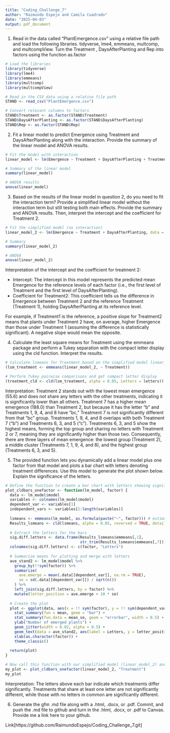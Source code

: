 ```yaml
---
title: "Coding_Challenge_7"
author: "Raimundo Espejo and Camila Cuadrado"
date: "2025-04-03"
output: pdf_document
---
```


1. Read in the data called “PlantEmergence.csv” using a relative file path and load the following libraries. tidyverse, lme4, emmeans, multcomp, and multcompView. Turn the Treatment , DaysAfterPlanting  and Rep into factors using the function as.factor

```r
# Load the libraries
library(tidyverse)
library(lme4)
library(emmeans)
library(multcomp)
library(multcompView)

# Read in the CSV data using a relative file path
STAND <- read_csv("PlantEmergence.csv")

# Convert relevant columns to factors
STAND$Treatment <- as.factor(STAND$Treatment)
STAND$DaysAfterPlanting <- as.factor(STAND$DaysAfterPlanting)
STAND$Rep <- as.factor(STAND$Rep)
```

2. Fit a linear model to predict Emergence using Treatment and DaysAfterPlanting along with the interaction. Provide the summary of the linear model and ANOVA results. 

```r
# Fit the model with interaction
linear_model <- lm(Emergence ~ Treatment + DaysAfterPlanting + Treatment:DaysAfterPlanting, data = STAND)

# Summary of the linear model
summary(linear_model)

# ANOVA results
anova(linear_model)
```

3. Based on the results of the linear model in question 2, do you need to fit the interaction term? Provide a simplified linear model without the interaction term but still testing both main effects. Provide the summary and ANOVA results. Then, interpret the intercept and the coefficient for Treatment 2.

```r
# Fit the simplified model (no interaction)
linear_model_2 <- lm(Emergence ~ Treatment + DaysAfterPlanting, data = STAND)

# Summary
summary(linear_model_2)

# ANOVA
anova(linear_model_2)
```

Interpretation of the intercept and the coefficient for treatment 2:

- Intercept: The intercept in this model represents the predicted mean Emergence for the reference levels of each factor (i.e., the first level of Treatment and the first level of DaysAfterPlanting).
- Coefficient for Treatment2: This coefficient tells us the difference in Emergence between Treatment 2 and the reference Treatment (Treatment 1), holding DaysAfterPlanting at its reference level.

For example, if Treatment1 is the reference, a positive slope for Treatment2 means that plants under Treatment 2 have, on average, higher Emergence than those under Treatment 1 (assuming the difference is statistically significant). A negative slope would mean the opposite.

4. Calculate the least square means for Treatment using the emmeans package and perform a Tukey separation with the compact letter display using the cld function. Interpret the results.

```r
# Calculate lsmeans for Treatment based on the simplified model linear_model_2
(lsm_treatment <- emmeans(linear_model_2, ~ Treatment))

# Perform Tukey pairwise comparisons and get compact letter display
(treatment_cld <- cld(lsm_treatment, alpha = 0.05, Letters = letters))
```

Interpretation: Treatment 2 stands out with the lowest mean emergence (55.6) and does not share any letters with the other treatments, indicating it is significantly lower than all others. Treatment 7 has a higher mean emergence (188.0) than Treatment 2, but because it has the letter “b” and Treatments 1, 9, 4, and 8 have “bc,” Treatment 7 is not significantly different from that “bc” group. Treatments 1, 9, 4, and 8 overlaps with both Treatment 7 (“b”) and Treatments 6, 3, and 5 (“c”). Treatments 6, 3, and 5 show the highest means, forming the top group and sharing no letters with Treatment 2 or 7, meaning they are significantly higher than those two. Consequently, there are three layers of mean emergence: the lowest group (Treatment 2), a middle cluster (Treatments 7, 1, 9, 4, and 8), and the highest group (Treatments 6, 3, and 5).

5. The provided function lets you dynamically add a linear model plus one factor from that model and plots a bar chart with letters denoting treatment differences. 
Use this model to generate the plot shown below. Explain the significance of the letters. 

```r
# Define the function to create a bar chart with letters showing significant differences
plot_cldbars_onefactor <- function(lm_model, factor) {
  data <- lm_model$model
  variables <- colnames(lm_model$model)
  dependent_var <- variables[1]
  independent_vars <- variables[2:length(variables)]
  
  lsmeans <- emmeans(lm_model, as.formula(paste("~", factor))) # estimate lsmeans
  Results_lsmeans <- cld(lsmeans, alpha = 0.05, reversed = TRUE, details = TRUE, Letters = letters)
  
  # Extract the letters for the bars
  sig.diff.letters <- data.frame(Results_lsmeans$emmeans[,1], 
                                 str_trim(Results_lsmeans$emmeans[,7]))
  colnames(sig.diff.letters) <- c(factor, "Letters")
  
  # Summarize means for plotting and merge with letters
  ave_stand2 <- lm_model$model %>%
    group_by(!!sym(factor)) %>%
    summarize(
      ave.emerge = mean(.data[[dependent_var]], na.rm = TRUE),
      se = sd(.data[[dependent_var]]) / sqrt(n())
    ) %>%
    left_join(sig.diff.letters, by = factor) %>%
    mutate(letter_position = ave.emerge + 10 * se)
  
  # Create the plot
  plot <- ggplot(data, aes(x = !! sym(factor), y = !! sym(dependent_var))) + 
    stat_summary(fun = mean, geom = "bar") +
    stat_summary(fun.data = mean_se, geom = "errorbar", width = 0.5) +
    ylab("Number of emerged plants") + 
    geom_jitter(width = 0.02, alpha = 0.5) +
    geom_text(data = ave_stand2, aes(label = Letters, y = letter_position), size = 5) +
    xlab(as.character(factor)) +
    theme_classic()
  
  return(plot)
}

# Now call this function with our simplified model (linear_model_2) and the factor we are interested in, "Treatment"
my_plot <- plot_cldbars_onefactor(linear_model_2, "Treatment")
my_plot
```

Interpretation: The letters above each bar indicate which treatments differ significantly. Treatments that share at least one letter are not significantly different, while those with no letters in common are significantly different.

6. Generate the gfm .md file along with a .html, .docx, or .pdf. Commit, and push the .md file to github and turn in the .html, .docx, or .pdf to Canvas. Provide me a link here to your github.

Link[https://github.com/RaimundoEspejo/Coding_Challenge_7.git]
